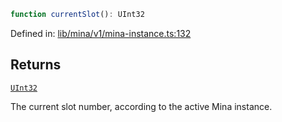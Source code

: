 ```ts
function currentSlot(): UInt32
```

Defined in: [lib/mina/v1/mina-instance.ts:132](https://github.com/o1-labs/o1js/blob/df1ff77af12d7cbbed4a6167f02815fad4f0dceb/src/lib/mina/v1/mina-instance.ts#L132)

## Returns

[`UInt32`](../../../classes/UInt32.mdx)

The current slot number, according to the active Mina instance.
